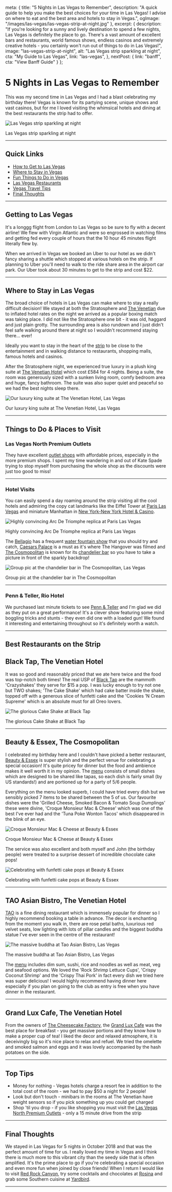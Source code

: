 
  meta: {
    title: "5 Nights in Las Vegas to Remember",
    description: "A quick guide to help you make the best choices for your time in Las Vegas! I advise on where to eat and the best area and hotels to stay in Vegas.",
    ogImage: "/images/las-vegas/las-vegas-strip-at-night.jpg"
  },
  excerpt: {
    description: "If you\'re looking for a sunny and lively destination to spend a few nights, Las Vegas is definitely the place to go. There\'s a vast amount of excellent bars and restaurants, world famous shows, endless casinos and extremely creative hotels - you certainly won\'t run out of things to do in Las Vegas!",
    image: "las-vegas-strip-at-night",
    alt: "Las Vegas strip sparkling at night",
    cta: "My Guide to Las Vegas",
    link: "las-vegas",
  },
  nextPost: {
    link: "banff",
    cta: "View Banff Guide"
  }
};


# 5 Nights in Las Vegas to Remember

This was my second time in Las Vegas and I had a blast celebrating my birthday there! Vegas is known for its partying scene, unique shows and vast casinos, but for me I loved visiting the whimsical hotels and dining at the best restaurants the strip had to offer.

![Las Vegas strip sparkling at night](/images/las-vegas/las-vegas-strip-at-night.jpg)
<figcaption>Las Vegas strip sparkling at night</figcaption>

---

## Quick Links
* [How to Get to Las Vegas](#getting-there)
* [Where to Stay in Vegas](#accommodation)
* [Fun Things to Do in Vegas](#things-to-do)
* [Las Vegas Restaurants](#dining)
* [Vegas Travel Tips](#tips)
* [Final Thoughts](#summary)

--- 

## Getting to Las Vegas<a name="getting-there"></a>

It's a longgg flight from London to Las Vegas so be sure to fly with a decent airline! We flew with Virgin Atlantic and were so engrossed in watching films and getting fed every couple of hours that the 10 hour 45 minutes flight literally flew by. 

When we arrived in Vegas we booked an Uber to our hotel as we didn't fancy sharing a shuttle which stopped at various hotels on the strip. If  planning to Uber you'll need to walk to the ride share area in the airport car park. Our Uber took about 30 minutes to get to the strip and cost $22. 

---

## Where to Stay in Las Vegas<a name="accommodation"></a>

The broad choice of hotels in Las Vegas can make where to stay a really difficult decision! We stayed at both the Stratosphere and [The Venetian](https://www.booking.com/hotel/us/the-venetian-resort-casino.en-gb.html?aid=1912201) due to inflated hotel rates on the night we arrived as a popular boxing match was taking place. I did not like the Stratosphere one bit - it was old, haggard and just plain grotty. The surrounding area is also rundown and I just didn't feel safe walking around there at night so I wouldn't recommend staying there... ever!

Ideally you want to stay in the heart of the [strip](https://www.vegas.com/lounge/map.html) to be close to the entertainment and in walking distance to restaurants, shopping malls, famous hotels and casinos. 

After the Stratosphere night, we experienced true luxury in a plush king suite at [The Venetian Hotel](https://www.booking.com/hotel/us/the-venetian-resort-casino.en-gb.html?aid=1912201) which cost £584 for 4 nights. Being a suite, the room was generously sized with a sunken living room, comfy bedroom area and huge, fancy bathroom. The suite was also super quiet and peaceful so we had the best nights sleep there. 

![Our luxury king suite at The Venetian Hotel, Las Vegas](/images/las-vegas/the-venetian-king-suite.jpg)
<figcaption>Our luxury king suite at The Venetian Hotel, Las Vegas</figcaption>

---

## Things to Do &amp; Places to Visit<a name="things-to-do"></a>

### Las Vegas North Premium Outlets

They have excellent [outlet shops](https://www.premiumoutlets.com/outlet/las-vegas-north) with affordable prices, especially in the more premium shops. I spent my time wandering in and out of Kate Spade trying to stop myself from purchasing the whole shop as the discounts were just too good to miss!   

---


### Hotel Visits

You can easily spend a day roaming around the strip visiting all the cool hotels and admiring the copy cat landmarks like the Eiffel Tower at [Paris Las Vegas](https://www.booking.com/hotel/us/harrah-s-paris.en-gb.html?aid=1912201) and miniature Manhattan in [New York-New York Hotel & Casino](https://www.booking.com/hotel/us/new-york-new-york.en-gb.html?aid=1912201). 

![Highly convincing Arc De Triomphe replica at Paris Las Vegas](/images/las-vegas/arc-de-triomphe-paris-las-vegas.jpg)
<figcaption>Highly convincing Arc De Triomphe replica at Paris Las Vegas</figcaption>

The [Bellagio](https://www.booking.com/hotel/us/bellagio.en-gb.html?aid=1912201) has a frequent [water fountain show](https://bellagio.mgmresorts.com/en/entertainment/fountains-of-bellagio.html) that you should try and catch, [Caesars Palace](http://blog.caesars.com/las-vegas/las-vegas-hotels/caesars-palace/hangover-experience-las-vegas) is a must as it's where The Hangover was filmed and [The Cosmopolitan](https://www.expedia.co.uk/Las-Vegas-Hotels-The-Cosmopolitan-Of-Las-Vegas.h3818880.Hotel-Information) is known for its [chandelier bar](https://www.cosmopolitanlasvegas.com/lounges-bars/the-chandelier) so you have to take a picture in front of the sparkly backdrop! 

![Group pic at the chandelier bar in The Cosmopolitan, Las Vegas](/images/las-vegas/chic-chandelier-bar-cosmopolitan-las-vegas.jpg)
<figcaption>Group pic at the chandelier bar in The Cosmopolitan</figcaption>

---

### Penn & Teller, Rio Hotel

We purchased last minute tickets to see [Penn & Teller](https://www.caesars.com/rio-las-vegas/shows) and I'm glad we did as they put on a great performance! It's a clever show featuring some mind boggling tricks and stunts - they even did one with a loaded gun! We found it interesting and entertaining throughout so it's definitely worth a watch.

---

## Best Restaurants on the Strip<a name="dining"></a>

## Black Tap, The Venetian Hotel

It was so good and reasonably priced that we ate here twice and the food was top-notch both times! The real USP of [Black Tap](https://blacktap.com/location/vegas/) are the mammoth 'Crazyshakes' they serve for $15 a pop. I was lucky enough to try not one but TWO shakes; 'The Cake Shake' which had cake batter inside the shake, topped off with a generous slice of funfetti cake and the 'Cookies ’N Cream Supreme' which is an absolute must for all Oreo lovers.    

![The glorious Cake Shake at Black Tap](/images/las-vegas/cake-shake-crazyshake-black-tap.jpg)
<figcaption>The glorious Cake Shake at Black Tap</figcaption>

---

## Beauty & Essex, The Cosmopolitan

I celebrated my birthday here and I couldn't have picked a better restaurant, [Beauty & Essex](https://beautyandessex.com/las-vegas/) is super stylish and the perfect venue for celebrating a special occasion! It's quite pricey for dinner but the food and ambience makes it well worth it in my opinion. The [menu](https://beautyandessex.com/las-vegas/dinner/) consists of small dishes which are designed to be shared like tapas, so each dish is fairly small (by US standards!) and are portioned up for a party of 5/6 people. 

Everything on the menu looked superb, I could have tried every dish but we sensibly picked 7 items to be shared between the 5 of us. Our favourite dishes were the 'Grilled Cheese, Smoked Bacon & Tomato Soup Dumplings' these were divine, 'Croque Monsieur Mac & Cheese' which was one of the best I've ever had and the 'Tuna Poke Wonton Tacos' which disappeared in the blink of an eye. 

![Croque Monsieur Mac & Cheese at Beauty & Essex](/images/las-vegas/croque-monsieur-mac-n-cheese-beauty-and-essex.jpg)
<figcaption>Croque Monsieur Mac & Cheese at Beauty & Essex</figcaption>

The service was also excellent and both myself and John (the birthday people) were treated to a surprise dessert of incredible chocolate cake pops! 

![Celebrating with funfetti cake pops at Beauty & Essex](/images/las-vegas/birthday-cake-pops-beauty-and-essex.jpg)
<figcaption>Celebrating with funfetti cake pops at Beauty & Essex</figcaption>

---

## TAO Asian Bistro, The Venetian Hotel

[TAO](https://www.venetian.com/restaurants/tao.html) is a fine dining restaurant which is immensely popular for dinner so I highly recommend booking a table in advance. The decor is enchanting from the moment you walk in, there are rose petal baths, luxurious red velvet seats, low lighting with lots of pillar candles and the biggest buddha statue I've ever seen in the centre of the restaurant! 

![The massive buddha at Tao Asian Bistro, Las Vegas](/images/las-vegas/tao-las-vegas.jpg)
<figcaption>The massive buddha at Tao Asian Bistro, Las Vegas</figcaption> 

The [menu](https://www.venetian.com/content/dam/venetian/restaurants/tao/dinner-menu.pdf) includes dim sum, sushi, rice and noodles as well as meat, veg and seafood options. We loved the 'Rock Shrimp Lettuce Cups', 'Crispy Coconut Shrimp' and the 'Crispy Thai Pork' in fact every dish we tried here was super delicious! I would highly recommend having dinner here especially if you plan on going to the club as entry is free when you have dinner in the restaurant. 

---

## Grand Lux Cafe, The Venetian Hotel
From the owners of [The Cheesecake Factory](https://locations.thecheesecakefactory.com/nv/las-vegas-21.html), the [Grand Lux Cafe](https://www.venetian.com/restaurants/grand-lux-cafe-venetian.html) was the best place for breakfast - you get massive portions and they know how to make a proper cup of tea! I liked the decor and relaxed atmosphere, it is deceivingly big so it's nice place to relax and refuel. We tried the omelette and smoked salmon and eggs and it was lovely accompanied by the hash potatoes on the side. 

---

## Top Tips<a name="tips"></a>
* Money for nothing - Vegas hotels charge a resort fee in addition to the total cost of the room - we had to pay $50 a night for 2 people!
* Look but don't touch - minibars in the rooms at The Venetian have weight sensors so if you pick something up you could get charged
* Shop 'til you drop - if you like shopping you must visit the [Las Vegas North Premium Outlets](https://www.premiumoutlets.com/outlet/las-vegas-north) - only a 15 minute drive from the strip

---

## Final Thoughts<a name="summary"></a>
We stayed in Las Vegas for 5 nights in October 2018 and that was the perfect amount of time for us. I really loved my time in Vegas and I think there is much more to this vibrant city than the seedy side that is often amplified. It's the prime place to go if you're celebrating a special occasion and even more fun when joined by close friends! When I return I would like to visit [Red Rock Canyon](https://www.redrockcanyonlv.org/), try some cocktails and chocolates at [Rosina](https://www.venetian.com/restaurants/rosina.html) and grab some Southern cuisine at [Yardbird](https://www.venetian.com/restaurants/yardbird.html).

---